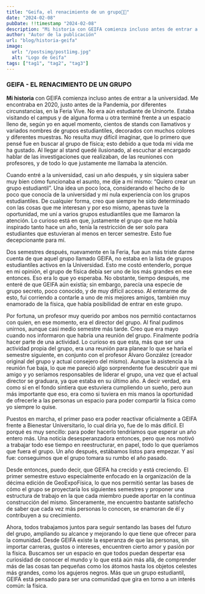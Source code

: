 ```yaml
---
title: "Geifa, el renacimiento de un grupo👨‍🔬"
date: "2024-02-08"
pubDate: !!timestamp "2024-02-08"
description: "Mi historia con GEIFA comienza incluso antes de entrar a la universidad. Me encontraba en 2020..."
author: "Autor de la publicación"
url: "blog/historia-geifa"
image:
  url: "/postsimg/post1img.jpg"
  alt: "Logo de Geifa"  
tags: ["tag1", "tag2", "tag3"] 
---
```

### GEIFA - EL RENACIMIENTO DE UN GRUPO
**Mi historia** con GEIFA comienza incluso antes de entrar a la universidad. Me encontraba en 2020, justo antes de la Pandemia, por diferentes circunstancias, en la Feria Vive. No era aún estudiante de Uninorte. Estaba visitando el campus y de alguna forma u otra terminé frente a un espacio lleno de, según yo en aquel momento, cientos de stands con llamativos y variados nombres de grupos estudiantiles, decorados con muchos colores y diferentes muestras. No resulta muy difícil imaginar, que lo primero que pensé fue en buscar al grupo de física; esto debido a que toda mi vida me ha gustado.  Al llegar al stand quedé ilusionado, al escuchar al encargado hablar de las investigaciones que realizaban, de las reuniones con profesores, y de todo lo que justamente me llamaba la atención.    

Cuando entré a la universidad, casi un año después, y sin siquiera saber muy bien cómo funcionaba el asunto, me dije a mí mismo: “Quiero crear un grupo estudiantil”. Una idea un poco loca, considerando el hecho de lo poco que conocía de la universidad y mi nula experiencia con los grupos estudiantiles. De cualquier forma, creo que siempre he sido determinado con las cosas que me interesan y por eso mismo, apenas tuve la oportunidad, me uní a varios grupos estudiantiles que me llamaron la atención. Lo curioso está en que, justamente el grupo que me había inspirado tanto hace un año, tenía la restricción de ser solo para estudiantes que estuvieran al menos en tercer semestre. Esto fue decepcionante para mí. 

Dos semestres después, nuevamente en la Feria, fue aun más triste darme cuenta de que aquel grupo llamado GEIFA, no estaba en la lista de grupos estudiantiles activos en la Universidad. Esto me costó entenderlo, porque en mi opinión, el grupo de física debía ser uno de los más grandes en ese entonces. Eso era lo que yo esperaba. No obstante, tiempo después, me enteré de que GEIFA aún existía; sin embargo, parecía una especie de grupo secreto, poco conocido, y de muy difícil acceso. Al enterarme de esto, fui corriendo a contarle a uno de mis mejores amigos, también muy enamorado de la física, que había posibilidad de entrar en este grupo. 

Por fortuna, un profesor muy querido por ambos nos permitió contactarnos con quien, en ese momento, era el director del grupo. Al final pudimos unirnos, aunque casi medio semestre más tarde. Creo que era mayo cuando nos informaron que habría una reunión del grupo. Finalmente podría hacer parte de una actividad. Lo curioso es que esta, más que ser una actividad propia del grupo, era una reunión para planear lo que se haría el semestre siguiente, en conjunto con el profesor Álvaro González (creador original del grupo y actual consejero del mismo). Aunque la asistencia a la reunión fue baja, lo que me pareció algo sorprendente fue descubrir que mi amigo y yo seríamos responsables de liderar el grupo, una vez que el actual director se graduara, ya que estaba en su último año. A decir verdad, era como si en el fondo sintiera que estuviera cumpliendo un sueño, pero aun más importante que eso, era como si tuviera en mis manos la oportunidad de ofrecerle a las personas un espacio para poder compartir la física como yo siempre lo quise.  

Puestos en marcha, el primer paso era poder reactivar oficialmente a GEIFA frente a Bienestar Universitario, lo cual diría yo, fue de lo más difícil. El porqué es muy sencillo: para poder hacerlo tendríamos que esperar un año entero más. Una noticia desesperanzadora entonces, pero que nos motivó a trabajar todo ese tiempo en reestructurar, en papel, todo lo que queríamos que fuera el grupo. Un año después, estábamos listos para empezar. Y así fue: conseguimos que el grupo tomara su rumbo el año pasado. 

Desde entonces, puedo decir, que GEIFA ha crecido y está creciendo. El primer semestre estuvo especialmente enfocado en la organización de la décima edición de GeoExpoFísica, lo que nos permitió sentar las bases de cómo el grupo se proyectaría los siguientes semestres y proponer una estructura de trabajo en la que cada miembro puede aportar en la continua construcción del mismo. Sinceramente, me encuentro bastante satisfecho de saber que cada vez más personas lo conocen, se enamoran de él y contribuyen a su crecimiento. 

Ahora, todos trabajamos juntos para seguir sentando las bases del futuro del grupo, ampliando su alcance y mejorando lo que tiene que ofrecer para la comunidad. Desde GEIFA existe la esperanza de que las personas, sin importar carreras, gustos o intereses, encuentren cierto amor y pasión por la física. Buscamos ser un espacio en que todos puedan despertar esa curiosidad de conocer el mundo y lo que está aún más allá, de comprender más de las cosas tan pequeñas como los átomos hasta los objetos celestes más grandes, como los agujeros negros. Más que un grupo estudiantil, GEIFA está pensado para ser una comunidad que gira en torno a un interés común: la física. 